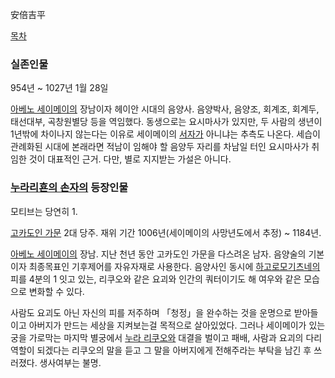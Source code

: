 安倍吉平

[[목차]]
=== 실존인물 ===
954년 ~ 1027년 1월 28일

[[아베노 세이메이]]의 장남이자 헤이안 시대의 음양사. 음양박사, 음양조, 회계조, 회계두, 태선대부, 곡창원별당 등을 역임했다. 동생으로는 요시마사가 있지만, 두 사람의 생년이 1년밖에 차이나지 않는다는 이유로 세이메이의 [[서자]]가 아니냐는 추측도 나온다. 세습이 관례화된 시대에 본래라면 적남이 임해야 할 음양두 자리를 차남일 터인 요시마사가 취임한 것이 대표적인 근거. 다만, 별로 지지받는 가설은 아니다.

=== [[누라리횬의 손자]]의 등장인물 ===
모티브는 당연히 1.

[[고카도인 가문]] 2대 당주. 재위 기간 1006년(세이메이의 사망년도에서 추정) ~ 1184년.

[[아베노 세이메이]]의 장남. 지난 천년 동안 고카도인 가문을 다스려온 남자. 음양술의 기본이자 최종목표인 기후제어를 자유자재로 사용한다. 음양사인 동시에 [[하고로모기츠네]]의 피를 4분의 1 잇고 있는, 리쿠오와 같은 요괴와 인간의 쿼터이기도 해 여우와 같은 모습으로 변화할 수 있다.

사람도 요괴도 아닌 자신의 피를 저주하며 「청정」을 완수하는 것을 운명으로 받아들이고 아버지가 만드는 세상을 지켜보는걸 목적으로 살아있었다. 그러나 세이메이가 있는 궁을 가로막는 마지막 별궁에서 [[누라 리쿠오]]와 대결을 벌이고 패배, 사람과 요괴의 다리 역할이 되겠다는 리쿠오의 말을 듣고 그 말을 아버지에게 전해주라는 부탁을 남긴 후 쓰러졌다. 생사여부는 불명.
